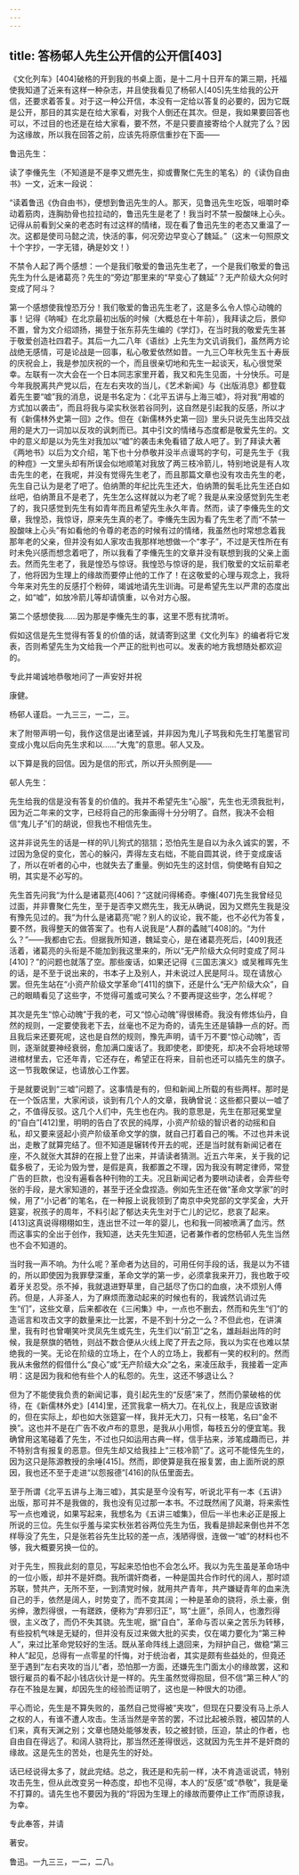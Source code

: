 ```yaml
---
---
---
```

title: 答杨邨人先生公开信的公开信[403]
---




《文化列车》[404]破格的开到我的书桌上面，是十二月十日开车的第三期，托福使我知道了近来有这样一种杂志，并且使我看见了杨邨人[405]先生给我的公开信，还要求着答复。对于这一种公开信，本没有一定给以答复的必要的，因为它既是公开，那目的其实是在给大家看，对我个人倒还在其次。但是，我如果要回答也可以，不过目的也还是在给大家看，要不然，不是只要直接寄给个人就完了么？因为这缘故，所以我在回答之前，应该先将原信重抄在下面——

鲁迅先生：

读了李儵先生（不知道是不是李又燃先生，抑或曹聚仁先生的笔名）的《读伪自由书》一文，近末一段说：

“读着鲁迅《伪自由书》，便想到鲁迅先生的人。那天，见鲁迅先生吃饭，咀嚼时牵动着筋肉，连胸肋骨也拉拉动的，鲁迅先生是老了！我当时不禁一股酸味上心头。记得从前看到父亲的老态时有过这样的情绪，现在看了鲁迅先生的老态又重温了一次。这都是使司马懿之流，快活的事，何况旁边早变心了魏延。”（这末一句照原文十个字抄，一字无错，确是妙文！）

不禁令人起了两个感想：一个是我们敬爱的鲁迅先生老了，一个是我们敬爱的鲁迅先生为什么是诸葛亮？先生的“旁边”那里来的“早变心了魏延”？无产阶级大众何时变成了阿斗？

第一个感想使我惶恐万分！我们敬爱的鲁迅先生老了，这是多么令人惊心动魄的事！记得《呐喊》在北京最初出版的时候（大概总在十年前），我拜读之后，景仰不置，曾为文介绍颂扬，揭登于张东荪先生编的《学灯》，在当时我的敬爱先生甚于敬爱创造社四君子。其后一九二八年《语丝》上先生为文讥诮我们，虽然两方论战绝无感情，可是论战是一回事，私心敬爱依然如昔。一九三〇年秋先生五十寿辰的庆祝会上，我是参加庆祝的一个，而且很亲切地和先生一起谈天，私心很觉荣幸。左联有一次大会在一个日本同志家里开着，我又和先生见面，十分快乐。可是今年我脱离共产党以后，在左右夹攻的当儿，《艺术新闻》与《出版消息》都登载着先生要“嘘”我的消息，说是书名定为：《北平五讲与上海三嘘》，将对我“用嘘的方式加以袭击”，而且将我与梁实秋张若谷同列，这自然是引起我的反感，所以才有《新儒林外史第一回》之作。但在《新儒林外史第一回》里头只说先生出阵交战用的是大刀一词加以反攻的讽刺而已。其中引文的情绪与态度都是敬爱先生的。文中的意义却是以为先生对我加以“嘘”的袭击未免看错了敌人吧了。到了拜读大著《两地书》以后为文介绍，笔下也十分恭敬并没半点谩骂的字句，可是先生于《我的种痘》一文里头却有所误会似地顺笔对我放了两三枝冷箭儿，特别地说是有人攻击先生的老，在我呢，并没有觉得先生老了，而且那篇文章也没有攻击先生的老，先生自己认为是老了吧了。伯纳萧的年纪比先生还大，伯纳萧的鬓毛比先生还白如丝吧，伯纳萧且不是老了，先生怎么这样就以为老了呢？我是从来没感觉到先生老了的，我只感觉到先生有如青年而且希望先生永久年青。然而，读了李儵先生的文章，我惶恐，我惊讶，原来先生真的老了。李儵先生因为看了先生老了而“不禁一股酸味上心头”有如看他的令尊的老态的时候有过的情绪，我虽然也时常想念着我那年老的父亲，但并没有如人家攻击我那样地想做一个“孝子”，不过是天性所在有时未免兴感而想念着吧了，所以我看了李儵先生的文章并没有联想到我的父亲上面去。然而先生老了，我是惶恐与惊讶。我惶恐与惊讶的是，我们敬爱的文坛前辈老了，他将因为生理上的缘故而要停止他的工作了！在这敬爱的心理与观念上，我将今年来对先生的反感打个粉碎，竭诚地请先生训诲。可是希望先生以严肃的态度出之，如“嘘”，如放冷箭儿等却请慎重，以令对方心服。

第二个感想使我……因为那是李儵先生的事，这里不愿有扰清听。

假如这信是先生觉得有答复的价值的话，就请寄到这里《文化列车》的编者将它发表，否则希望先生为文给我一个严正的批判也可以。发表的地方我想随处都欢迎的。

专此并竭诚地恭敬地问了一声安好并祝

康健。

杨邨人谨启。一九三三，一二，三。

末了附带声明一句，我作这信是出诸至诚，并非因为鬼儿子骂我和先生打笔墨官司变成小鬼以后向先生求和以……“大鬼”的意思。邨人又及。

以下算是我的回信。因为是信的形式，所以开头照例是——

邨人先生：

先生给我的信是没有答复的价值的。我并不希望先生“心服”，先生也无须我批判，因为近二年来的文字，已经将自己的形象画得十分分明了。自然，我决不会相信“鬼儿子”们的胡说，但我也不相信先生。

这并非说先生的话是一样的叭儿狗式的狺狺；恐怕先生是自以为永久诚实的罢，不过因为急促的变化，苦心的躲闪，弄得左支右绌，不能自圆其说，终于变成废话了，所以在听者的心中，也就失去了重量。例如先生的这封信，倘使略有自知之明，其实是不必写的。

先生首先问我“为什么是诸葛亮[406]？”这就问得稀奇。李儵[407]先生我曾经见过面，并非曹聚仁先生，至于是否李又燃先生，我无从确说，因为又燃先生我是没有豫先见过的。我“为什么是诸葛亮”呢？别人的议论，我不能，也不必代为答复，要不然，我得整天的做答案了。也有人说我是“人群的蟊贼”[408]的。“为什么？”——我都由它去。但据我所知道，魏延变心，是在诸葛亮死后，[409]我还活着，诸葛亮的头衔是不能加到我这里来的，所以“无产阶级大众何时变成了阿斗[410]？”的问题也就落了空。那些废话，如果还记得《三国志演义》或吴稚晖先生的话，是不至于说出来的，书本子上及别人，并未说过人民是阿斗。现在请放心罢。但先生站在“小资产阶级文学革命”[411]的旗下，还是什么“无产阶级大众”，自己的眼睛看见了这些字，不觉得可羞或可笑么？不要再提这些字，怎么样呢？

其次是先生“惊心动魄”于我的老，可又“惊心动魄”得很稀奇。我没有修炼仙丹，自然的规则，一定要使我老下去，丝毫也不足为奇的，请先生还是镇静一点的好。而且我后来还要死呢，这也是自然的规则，豫先声明，请千万不要“惊心动魄”，否则，逐渐就要神经衰弱，愈加满口废话了。我即使老，即使死，却决不会将地球带进棺材里去，它还年青，它还存在，希望正在将来，目前也还可以插先生的旗子。这一节我敢保证，也请放心工作罢。

于是就要说到“三嘘”问题了。这事情是有的，但和新闻上所载的有些两样。那时是在一个饭店里，大家闲谈，谈到有几个人的文章，我确曾说：这些都只要以一嘘了之，不值得反驳。这几个人们中，先生也在内。我的意思是，先生在那冠冕堂皇的“自白”[412]里，明明的告白了农民的纯厚，小资产阶级的智识者的动摇和自私，却又要来竖起小资产阶级革命文学的旗，就自己打着自己的嘴。不过也并未说出，走散了就算完结了。但不知道是辗转传开去的呢，还是当时就有新闻记者在座，不久就张大其辞的在报上登了出来，并请读者猜测。近五六年来，关于我的记载多极了，无论为毁为誉，是假是真，我都置之不理，因为我没有聘定律师，常登广告的巨款，也没有遍看各种刊物的工夫。况且新闻记者为要哄动读者，会弄些夸张的手段，是大家知道的，甚至于还全盘捏造。例如先生还在做“革命文学家”的时候，用了“小记者”的笔名，在一种报上说我领到了南京中央党部的文学奖金，大开筵宴，祝孩子的周年，不料引起了郁达夫先生对于亡儿的记忆，悲哀了起来。[413]这真说得栩栩如生，连出世不过一年的婴儿，也和我一同被喷满了血污。然而这事实的全出于创作，我知道，达夫先生知道，记者兼作者的您杨邨人先生当然也不会不知道的。

当时我一声不响。为什么呢？革命者为达目的，可用任何手段的话，我是以为不错的，所以即使因为我罪孽深重，革命文学的第一步，必须拿我来开刀，我也敢于咬着牙关忍受。杀不掉，我就退进野草里，自己舐尽了伤口的血痕，决不烦别人傅药。但是，人非圣人，为了麻烦而激动起来的时候也有的，我诚然讥诮过先生“们”，这些文章，后来都收在《三闲集》中，一点也不删去，然而和先生“们”的造谣言和攻击文字的数量来比一比罢，不是不到十分之一么？不但此也，在讲演里，我有时也曾嘲笑叶灵凤先生或先生，先生们以“前卫”之名，雄赳赳出阵的时候，我是祭旗的牺牲，则战不数合便从火线上爬了开去之际，我以为实在也难以禁绝我的一笑。无论在阶级的立场上，在个人的立场上，我都有一笑的权利的。然而我从未傲然的假借什么“良心”或“无产阶级大众”之名，来凌压敌手，我接着一定声明：这是因为我和他有些个人的私怨的。先生，这还不够退让么？

但为了不能使我负责的新闻记事，竟引起先生的“反感”来了，然而仍蒙破格的优待，在《新儒林外史》[414]里，还赏我拿一柄大刀。在礼仪上，我是应该致谢的，但在实际上，却也如大张筵宴一样，我并无大刀，只有一枝笔，名曰“金不换”。这也并不是在广告不收卢布的意思，是我从小用惯，每枝五分的便宜笔。我确曾用这笔碰着了先生，不过也只如运用古典一样，信手拈来，涉笔成趣而已，并不特别含有报复的恶意。但先生却又给我挂上“三枝冷箭”了。这可不能怪先生的，因为这只是陈源教授的余唾[415]。然而，即使算是我在报复罢，由上面所说的原因，我也还不至于走进“以怨报德”[416]的队伍里面去。

至于所谓《北平五讲与上海三嘘》，其实是至今没有写，听说北平有一本《五讲》出版，那可并不是我做的，我也没有见过那一本书。不过既然闹了风潮，将来索性写一点也难说，如果写起来，我想名为《五讲三嘘集》，但后一半也未必正是报上所说的三位。先生似乎羞与梁实秋张若谷两位先生为伍，我看是排起来倒也并不怎样辱没了先生，只是张若谷先生比较的差一点，浅陋得很，连做一“嘘”的材料也不够，我大概要另换一位的。

对于先生，照我此刻的意见，写起来恐怕也不会怎么坏。我以为先生虽是革命场中的一位小贩，却并不是奸商。我所谓奸商者，一种是国共合作时代的阔人，那时颂苏联，赞共产，无所不至，一到清党时候，就用共产青年，共产嫌疑青年的血来洗自己的手，依然是阔人，时势变了，而不变其阔；一种是革命的骁将，杀土豪，倒劣绅，激烈得很，一有蹉跌，便称为“弃邪归正”，骂“土匪”，杀同人，也激烈得很，主义改了，而仍不失其骁。先生呢，据“自白”，革命与否以亲之苦乐为转移，有些投机气味是无疑的，但并没有反过来做大批的买卖，仅在竭力要化为“第三种人”，来过比革命党较好的生活。既从革命阵线上退回来，为辩护自己，做稳“第三种人”起见，总得有一点零星的忏悔，对于统治者，其实是颇有些益处的，但竟还至于遇到“左右夹攻的当儿”者，恐怕那一方面，还嫌先生门面太小的缘故罢，这和银行雇员的看不起小钱店伙计是一样的。先生虽然觉得抱屈，但不信“第三种人”的存在不独是左翼，却因先生的经验而证明了，这也是一种很大的功德。

平心而论，先生是不算失败的，虽然自己觉得被“夹攻”，但现在只要没有马上杀人之权的人，有谁不遭人攻击。生活当然是辛苦的罢，不过比起被杀戮，被囚禁的人们来，真有天渊之别；文章也随处能够发表，较之被封锁，压迫，禁止的作者，也自由自在得远了。和阔人骁将比，那当然还差得很远，这就因为先生并不是奸商的缘故。这是先生的苦处，也是先生的好处。

话已经说得太多了，就此完结。总之，我还是和先前一样，决不肯造谣说谎，特别攻击先生，但从此改变另一种态度，却也不见得，本人的“反感”或“恭敬”，我是毫不打算的。请先生也不要因为我的“将因为生理上的缘故而要停止工作”而原谅我，为幸。

专此奉答，并请

著安。

鲁迅。一九三三，一二，二八。